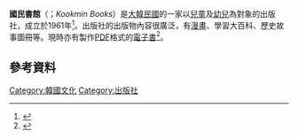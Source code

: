 '''國民書館'''（{{lang|ko|'''국민서관'''}}；''Kookmin Books''）是[[大韓民國|大韓民國]]的一家以[[兒童|兒童]]及[[幼兒|幼兒]]為對象的出版社，成立於1961年<ref>{{Cite web |url=http://www.openkid.co.kr/book/publication_view.aspx?publish_code=000011 |title=存档副本 |accessdate=2010-01-29 |archive-date=2020-01-12 |archive-url=https://web.archive.org/web/20200112010202/http://www.openkid.co.kr/book/publication_view.aspx?publish_code=000011 |dead-url=no }}</ref>。出版社的出版物內容很廣泛，有[[漫畫|漫畫]]、學習大百科、歷史故事圖冊等。現時亦有製作[[PDF|PDF]]格式的[[電子書|電子書]]<ref>{{cite web |url=http://www.someiz.com/%EA%B5%AD%EB%AF%BC%EC%84%9C%EA%B4%80 |title=存档副本 |accessdate=2010-01-29 |deadurl=yes |archiveurl=https://web.archive.org/web/20160304231712/http://www.someiz.com/%EA%B5%AD%EB%AF%BC%EC%84%9C%EA%B4%80 |archivedate=2016-03-04 }}</ref>。

== 參考資料 ==
{{reflist}}

{{korea-stub}}
[[Category:韓國文化|Category:韓國文化]]
[[Category:出版社|Category:出版社]]